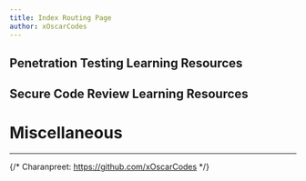 ```yaml
---
title: Index Routing Page
author: xOscarCodes 
---
```



## Penetration Testing Learning Resources

<CardGrid>

<LinkCard
  title="Installing VirtualBox and Pentest Distro"
  description="Learn how to install VirtualBox and Linux distribution for penetration testing"
  href="/guides/pentest/installing-vm"
/>

<LinkCard
  title="Getting Started"
  description="Get familiar with linux, web applications and risk matrix"
  href="/guides/pentest/getting-started"
/>

<LinkCard
  title="Burp Suite"
  description="Get familiar with Burp Suite"
  href="/guides/pentest/burp-suite"
/>

<LinkCard
  title="Practice & Additional Resources"
  description="Practice paths, additional resource and roadmanps for cyber security"
  href="/guides/pentest/practice-additional-resources"
/>

</CardGrid>

## Secure Code Review Learning Resources

<CardGrid>
  <LinkCard title="What is Secure Code Review ?" 
  description="Understanding what secure code review is and what techniques are involved" href="/guides/secure-code-review/what-is-secure-code-review" />

  <LinkCard title="Learning Resource" 
  description="Learning resources for Secure Code Review"
  href="/guides/other-resources/miscellaneous" />
</CardGrid>

# Miscellaneous

  <LinkCard title="Miscellaneous" 
  description="Understanding what secure code review is and what techniques are involved" href="/guides/secure-code-review/what-is-secure-code-review" />

---

<Footer />

{/* Charanpreet: https://github.com/xOscarCodes */}